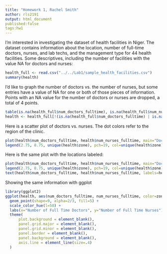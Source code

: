 ```yaml
---
title: "Homework 1, Rachel Smith"
author: rls2191
output: html_document
published:false
tags:hw1
---
```

I'm interested in investigating the dataset of health facilities in Niger. The dataset contains  information about the location, number of full-time doctors, nurses, and lab techs, and the management type for 44 health facilities. Some descriptives, including the number of facilities with the value NA for doctors and nurses:
```r
health_full <- read.csv("../../Lab1/sample_health_facilities.csv")
summary(health)
```
I'd like to graph the number of doctors vs. the number of nurses, but some entries have a value of NA for one or both of those pieces of information. Points with an NA value for the number of doctors or nurses are dropped, a total of 4 points.
```r
table(is.na(health_full$num_doctors_fulltime), is.na(health_full$num_nurses_fulltime))
health <- health_full[!(is.na(health_full$num_doctors_fulltime) | is.na(health_full$num_nurses_fulltime)), ]
```

Here is a scatter plot of doctors vs. nurses. The dot colors refer to the region of the clinic. 
```r
plot(health$num_doctors_fulltime, health$num_nurses_fulltime, main="Doctors and Nurses in Niger by Region", xlab="Number of Full Time Doctors", ylab="Number of Full Time Nurses", xlim=c(0,4), ylim=c(0,9), pch=19, col=health$zone)
legend(2.75, 8.75, unique(health$zone), pch=19, col=unique(health$zone))
```

Here is the same plot with the locations labeled:
```r
plot(health$num_doctors_fulltime, health$num_nurses_fulltime, main="Doctors and Nurses in Niger by Region", xlab="Number of Full Time Doctors", ylab="Number of Full Time Nurses", xlim=c(0,4), ylim=c(0,9), pch=19, col=health$zone)
legend(2.75, 8.75, unique(health$zone), pch=19, col=unique(health$zone))
text(health$num_doctors_fulltime, health$num_nurses_fulltime, labels=health$lga, cex= 0.7)
```

Showing the same information with ggplot
```r
library(ggplot2)
ggplot(health, aes(num_doctors_fulltime, num_nurses_fulltime, color=zone)) + 
  geom_point(shape=9, alpha=2/3, fill=5) + 
  scale_color_hue(l=50) + 
  labs(x="Number of Full Time Doctors", y="Number of Full Time Nurses") + 
  theme(                              
      plot.background = element_blank(), 
      panel.grid.major = element_blank(), 
      panel.grid.minor = element_blank(), 
      panel.border = element_blank(), 
      panel.background = element_blank(),
      axis.line = element_line(size=.4)
  )
```

